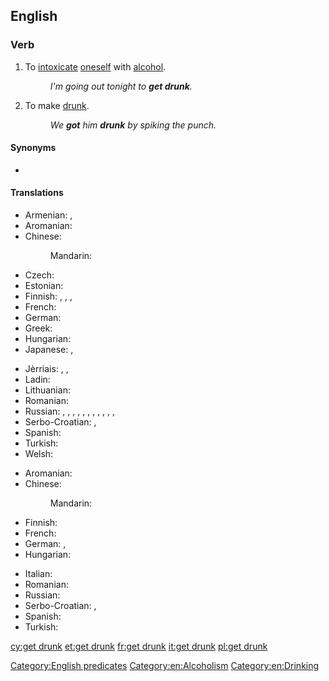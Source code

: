 ==English==

===Verb===
{{en-verb|head=[[get]] [[drunk]]|gets drunk|getting drunk|got drunk|gotten drunk}}

# {{context|intransitive|lang=en}} To [[intoxicate]] [[oneself]] with [[alcohol]].
#: ''I'm going out tonight to '''get drunk'''.''
# {{context|transitive|lang=en}} To make [[drunk]].
#: ''We '''got''' him '''drunk''' by spiking the punch.''

====Synonyms====
* {{l|en|bedrink}}

====Translations====
{{trans-top|to intoxicate oneself with alcohol}}
* Armenian: {{t-|hy|հարբել}}, {{t-|hy|արբենալ}}
* Aromanian: {{t-|rup|mbet|alt=mi-mbet}}
* Chinese: 
*: Mandarin: {{t|cmn|喝醉|tr=hēzuì|sc=Hani}}
* Czech: {{t-|cs|opít|alt=opít se}}
* Estonian: {{t-|et|purju jääma}}
* Finnish: {{t-|fi|juopua}}, {{t+|fi|humaltua}}, {{t-|fi|tulla juovuksiin}}, {{t-|fi|tulla humalaan}}
* French: {{t+|fr|souler|alt=se souler}}
* German: {{t+|de|betrinken|alt=sich betrinken}}
* Greek: {{t+|el|μεθώ|tr=metho}}
* Hungarian: {{t+|hu|berúg}}
* Japanese: {{t-|ja|酔っ払う|tr=よっぱらう, yopparau|sc=Jpan}}, {{t-|ja|酔う|tr=よう, you|sc=Jpan}}
{{trans-mid}}
* Jèrriais: {{tø|roa-jer|bouaissonner}}, {{tø|roa-jer|prendre eune tchuite}}, {{tø|roa-jer|soûler|alt=sé soûler}}
* Ladin: {{tø|lld|fe na steca}}
* Lithuanian: {{t+|lt|nusigerti}}
* Romanian: {{t+|ro|îmbăta|alt=a se îmbăta}}
* Russian: {{t+|ru|напиваться|impf|tr=napivátʹsja}}, {{t+|ru|напиться|pf|tr=napítʹsja}}, {{t+|ru|упиваться|impf|tr=upivátʹsja}}, {{t+|ru|упиться|pf|tr=upítʹsja}} {{qualifier|badly}}, {{t+|ru|нажираться|impf|tr=nažirátʹsja}}, {{t+|ru|нажраться|pf|tr=nažrátʹsja}} {{qualifier|disparagingly, rude}}, {{t+|ru|нализаться|pf|tr=nalizátʹsja}} {{qualifier|disparagingly, rude}}, {{t+|ru|назюзюкаться|pf|tr=nazjuzjúkatʹsja}} {{qualifier|colloquial}}, {{t+|ru|наклюкаться|pf|tr=nakljúkatʹsja}} {{qualifier|colloquial}}, {{t+|ru|надраться|pf|tr=nadrátʹsja}} {{qualifier|colloquial}}, {{t+|ru|нарезаться|pf|tr=narézatʹsja}} {{qualifier|colloquial}}, {{t+|ru|насосаться|pf|tr=nasosátʹsja}} {{qualifier|colloquial}}
* Serbo-Croatian: {{t-|sh|napiti|alt=nàpiti se}}, {{t-|sh|opiti|alt=òpiti se}}
* Spanish: {{t+|es|emborracharse}}
* Turkish: {{t+|tr|sarhoş olmak}}
* Welsh: {{t+|cy|meddwi}}
{{trans-bottom}}

{{trans-top|transitive; to make drunk}}
* Aromanian: {{t-|rup|mbet}}
* Chinese: 
*: Mandarin: {{t|cmn|灌醉|tr=guànzuì|sc=Hani}}
* Finnish: {{t+|fi|juottaa}}
* French: {{t+|fr|souler}}
* German: {{t+|de|betrunken}} {{t+|de|machen}}, {{t-|de|abfüllen}}
* Hungarian: {{t-|hu|berúgat}}
{{trans-mid}}
* Italian: {{t-|it|ubriacarsi}}
* Romanian: {{t+|ro|îmbăta}}
* Russian: {{t+|ru|напоить|pf|tr=napoítʹ}}
* Serbo-Croatian: {{t-|sh|nàpiti}}, {{t-|sh|òpiti}}
* Spanish: {{t-|es|emborrachar}}
* Turkish: {{t+|tr|sarhoş etmek}}
{{trans-bottom}}

[[Category:English predicates]]
[[Category:en:Alcoholism]]
[[Category:en:Drinking]]

[[cy:get drunk]]
[[et:get drunk]]
[[fr:get drunk]]
[[it:get drunk]]
[[pl:get drunk]]